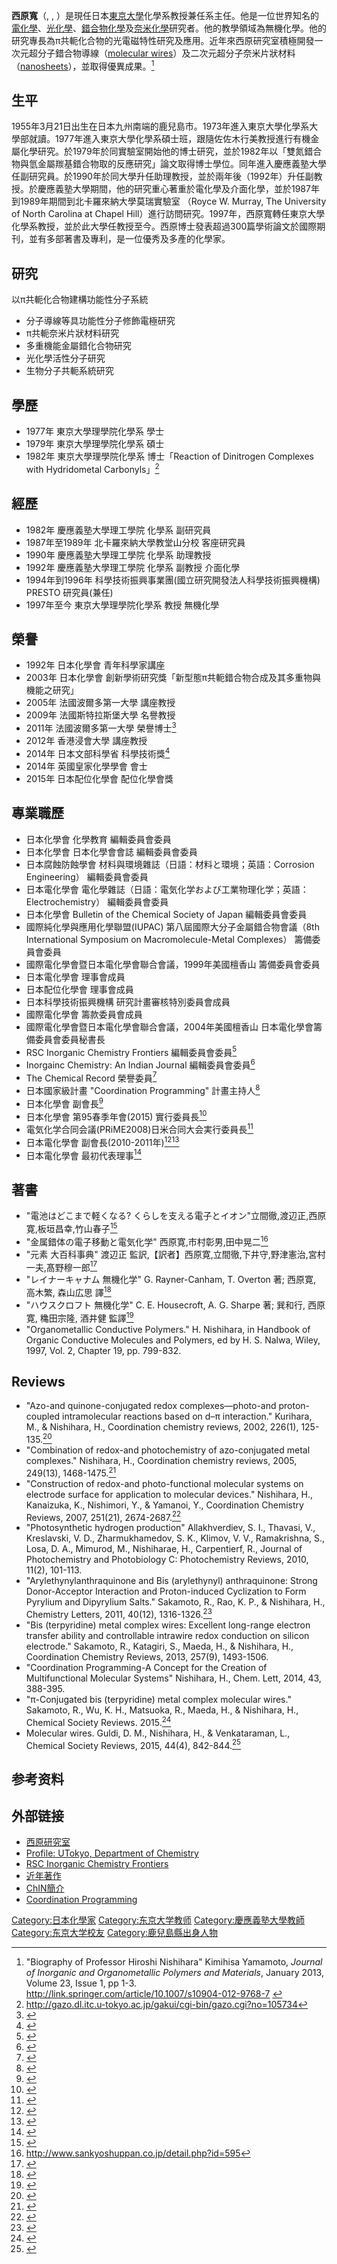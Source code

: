 {{Infobox scientist
|name                    = 西原 寬<br />
|image             = Hiroshi Nishihara 60th birthday.jpg
|image_size       = 200px
|alt                     = 
|caption                 = 西原博士60歲生日
|birth_name              = 
|birth_date              = {{生年月日と年齢|1955|3|21}}
|birth_place             = {{JPN}}・[[鹿兒島市|鹿兒島市]]
|death_date              = 
|death_place             = 
|death_cause             = 
|residence               = {{JPN}}
|citizenship             = 
|nationality             = {{JPN}}
|field                   = 
|workplaces              = [[日本|日本]][[東京大學|東京大學]]理學院 化學系
|alma_mater              = [[東京大學|東京大學]]
|doctoral_advisor        = [[佐佐木行美|佐佐木行美]]
|academic_advisors       = 
|doctoral_students       = 
|notable_students        =
|known_for               = 
|influences              = 
|influenced              = 
|awards                  = 
|author_abbreviation_bot = 
|author_abbreviation_zoo = 
|signature               = 
|signature_alt           = 
|footnotes               = 
}}

'''西原寬'''（{{lang-ja|西原寛}}, {{lang-en|Hiroshi Nishihara}}, {{bd|1955年|3月21日||}}）是現任日本[[東京大學|東京大學]]化學系教授兼任系主任。他是一位世界知名的[[電化學|電化學]]、[[光化學|光化學]]、[[錯合物化學|錯合物化學]]及[[奈米化學|奈米化學]]研究者。他的教學領域為無機化學。他的研究專長為π共軛化合物的光電磁特性研究及應用。近年來西原研究室積極開發一次元超分子錯合物導線（[[molecular_wires|molecular wires]]）及二次元超分子奈米片狀材料（[[nanosheets|nanosheets]]），並取得優異成果。<ref>"Biography of Professor Hiroshi Nishihara" Kimihisa Yamamoto, ''Journal of Inorganic and Organometallic Polymers and Materials'', January 2013, Volume 23, Issue 1, pp 1-3. http://link.springer.com/article/10.1007/s10904-012-9768-7 {{Wayback|url=http://link.springer.com/article/10.1007/s10904-012-9768-7 |date=20180608142609 }}</ref>

==生平==
1955年3月21日出生在日本九州南端的鹿兒島市。1973年進入東京大學化學系大學部就讀。1977年進入東京大學化學系碩士班，跟隨佐佐木行美教授進行有機金屬化學研究。於1979年於同實驗室開始他的博士研究，並於1982年以「雙氮錯合物與氫金屬羰基錯合物取的反應研究」論文取得博士學位。同年進入慶應義塾大學任副研究員。於1990年於同大學升任助理教授，並於兩年後（1992年）升任副教授。於慶應義塾大學期間，他的研究重心著重於電化學及介面化學，並於1987年到1989年期間到北卡羅來納大學莫瑞實驗室 （Royce W. Murray, The University of North Carolina at Chapel Hill）進行訪問研究。1997年，西原寬轉任東京大學化學系教授，並於此大學任教授至今。西原博士發表超過300篇學術論文於國際期刊，並有多部著書及專利，是一位優秀及多產的化學家。

==研究==
以π共軛化合物建構功能性分子系統
*分子導線等具功能性分子修飾電極研究
*π共軛奈米片狀材料研究
*多重機能金屬錯化合物研究
*光化學活性分子研究
*生物分子共軛系統研究

==學歷==
*1977年 東京大學理學院化學系 學士
*1979年 東京大學理學院化學系 碩士
*1982年 東京大學理學院化學系 博士「Reaction of Dinitrogen Complexes with Hydridometal Carbonyls」<ref>http://gazo.dl.itc.u-tokyo.ac.jp/gakui/cgi-bin/gazo.cgi?no=105734</ref>

==經歷==
*1982年 慶應義塾大學理工學院 化學系 副研究員
*1987年至1989年 北卡羅來納大學教堂山分校 客座研究員
*1990年 慶應義塾大學理工學院 化學系 助理教授
*1992年 慶應義塾大學理工學院 化學系 副教授 介面化學
*1994年到1996年 科學技術振興事業團(國立研究開發法人科學技術振興機構) PRESTO 研究員(兼任)
*1997年至今 東京大學理學院化學系 教授 無機化學

==榮譽==
*1992年 日本化學會 青年科學家講座
*2003年 日本化學會 創新學術研究獎「新型態π共軛錯合物合成及其多重物與機能之研究」
*2005年 法國波爾多第一大學 講座教授
*2009年 法國斯特拉斯堡大學 名譽教授
*2011年 法國波爾多第一大學 榮譽博士<ref>{{Cite web |url=http://d.hatena.ne.jp/TodaiGCOE/20111207 |title=存档副本 |access-date=2015-05-15 |archive-date=2016-12-30 |archive-url=https://web.archive.org/web/20161230084710/http://d.hatena.ne.jp/TodaiGCOE/20111207 |dead-url=no }}</ref>
*2012年 香港浸會大學 講座教授
*2014年 日本文部科學省 科學技術獎<ref>{{Cite web |url=http://www.mext.go.jp/b_menu/houdou/26/04/__icsFiles/afieldfile/2014/04/07/1346090_01.pdf |title=存档副本 |access-date=2015-05-18 |archive-date=2018-11-25 |archive-url=https://web.archive.org/web/20181125185323/http://www.mext.go.jp/b_menu/houdou/26/04/__icsFiles/afieldfile/2014/04/07/1346090_01.pdf |dead-url=no }}</ref>
*2014年 英國皇家化學學會 會士
*2015年 日本配位化學會 配位化學會獎

==專業職歷==
*日本化學會 化學教育 編輯委員會委員
*日本化學會 日本化學會會誌 編輯委員會委員
*日本腐蝕防蝕學會 材料與環境雜誌（日語：材料と環境；英語：Corrosion Engineering） 編輯委員會委員
*日本電化學會 電化學雜誌（日語：電気化学および工業物理化学；英語：Electrochemistry） 編輯委員會委員
*日本化學會 Bulletin of the Chemical Society of Japan 編輯委員會委員
*國際純化學與應用化學聯盟(IUPAC) 第八屆國際大分子金屬錯合物會議（8th International Symposium on Macromolecule-Metal Complexes） 籌備委員會委員
*國際電化學會暨日本電化學會聯合會議，1999年美國檀香山 籌備委員會委員
*日本電化學會 理事會成員
*日本配位化學會 理事會成員
*日本科學技術振興機構 研究計畫審核特別委員會成員
*國際電化學會 籌款委員會成員
*國際電化學會暨日本電化學會聯合會議，2004年美國檀香山 日本電化學會籌備委員會委員秘書長
*RSC Inorganic Chemistry Frontiers 編輯委員會委員<ref>{{Cite web |url=http://www.rsc.org/Publishing/Journals/QI/People/Hiroshi_Nishihara.asp |title=存档副本 |access-date=2015-05-13 |archive-date=2015-05-18 |archive-url=https://web.archive.org/web/20150518083808/http://www.rsc.org/Publishing/Journals/QI/People/Hiroshi_Nishihara.asp |dead-url=no }}</ref>
*Inorgainc Chemistry: An Indian Journal 編輯委員會委員<ref>{{Cite web |url=http://www.publicationhosting.org/tsijournals/Journals/Editorial_board.php?jnm=Inorganic+Chemistry+%3A+An+Indian+Journal |title=存档副本 |access-date=2015-05-14 |archive-url=https://web.archive.org/web/20150518073826/http://www.publicationhosting.org/tsijournals/Journals/Editorial_board.php?jnm=Inorganic+Chemistry+%3A+An+Indian+Journal |archive-date=2015-05-18 |dead-url=yes }}</ref>
*The Chemical Record 榮譽委員<ref>{{Cite web |url=http://www.wiley-vch.de/publish/en/journals/bySubjectCH00/2920/?jURL=http%3A%2F%2Fwww.wiley-vch.de%3A80%2Fvch%2Fjournals%2F2920%2F2920_edbd.html |title=存档副本 |access-date=2021-05-16 |archive-date=2015-05-18 |archive-url=https://web.archive.org/web/20150518082917/http://www.wiley-vch.de/publish/en/journals/bySubjectCH00/2920/?jURL=http%3A%2F%2Fwww.wiley-vch.de%3A80%2Fvch%2Fjournals%2F2920%2F2920_edbd.html |dead-url=no }}</ref>
*日本國家級計畫 "Coordination Programming" 計畫主持人<ref>{{Cite web |url=http://coord-prog.chem.nagoya-u.ac.jp/index.html |title=存档副本 |access-date=2015-05-13 |archive-date=2015-05-18 |archive-url=https://web.archive.org/web/20150518102049/http://coord-prog.chem.nagoya-u.ac.jp/index.html |dead-url=yes }}</ref>
*日本化學會 副會長<ref>{{Cite web |url=http://www.chemistry.or.jp/en/aboutus/ |title=存档副本 |access-date=2015-05-14 |archive-date=2020-06-15 |archive-url=https://web.archive.org/web/20200615090308/http://www.chemistry.or.jp/en/aboutus/ |dead-url=no }}</ref>
*日本化學會 第95春季年會(2015) 實行委員長<ref>{{Cite web |url=http://www.csj.jp/nenkai/95haru/1-1.html |title=存档副本 |access-date=2015-05-14 |archive-date=2016-03-04 |archive-url=https://web.archive.org/web/20160304062654/http://www.csj.jp/nenkai/95haru/1-1.html |dead-url=no }}</ref>
*電気化学合同会議(PRiME2008)日米合同大会実行委員長<ref>{{Cite web |url=http://www.electrochem.jp/program/2008fall/sponsorship.html |title=存档副本 |access-date=2015-05-15 |archive-url=https://web.archive.org/web/20160305165953/http://www.electrochem.jp/program/2008fall/sponsorship.html |archive-date=2016-03-05 |dead-url=yes }}</ref>
*日本電化學會 副會長(2010-2011年)<ref>{{Cite web |url=http://www.electrochem.jp/corporation/data_h21/officers_22.html |title=存档副本 |access-date=2015-05-15 |archive-url=https://web.archive.org/web/20160305171845/http://www.electrochem.jp/corporation/data_h21/officers_22.html |archive-date=2016-03-05 |dead-url=yes }}</ref><ref>{{Cite web |url=http://www.electrochem.jp/corporation/data_h22/officers_23.html |title=存档副本 |access-date=2015-05-15 |archive-url=https://web.archive.org/web/20160306041625/http://www.electrochem.jp/corporation/data_h22/officers_23.html |archive-date=2016-03-06 |dead-url=yes }}</ref>
*日本電化學會 最初代表理事<ref>{{Cite web |url=http://www.electrochem.jp/about_ecsj/articles.html |title=存档副本 |access-date=2015-05-15 |archive-url=https://web.archive.org/web/20160305232516/http://www.electrochem.jp/about_ecsj/articles.html |archive-date=2016-03-05 |dead-url=yes }}</ref>
==著書==
*"電池はどこまで軽くなる? くらしを支える電子とイオン"立間徹,渡辺正,西原寛,板垣昌幸,竹山春子<ref>{{Cite web |url=http://www.electrochem.jp/books/denchi/denchibook.html |title=存档副本 |access-date=2015-05-14 |archive-url=https://web.archive.org/web/20150427140435/http://www.electrochem.jp/books/denchi/denchibook.html |archive-date=2015-04-27 |dead-url=yes }}</ref>
*"金属錯体の電子移動と電気化学" 西原寛,市村彰男,田中晃二<ref>http://www.sankyoshuppan.co.jp/detail.php?id=595</ref>
*"元素 大百科事典" 渡辺正 監訳,【訳者】西原寛,立間徹,下井守,野津憲治,宮村一夫,髙野穆一郎<ref>{{Cite web |url=http://www.asakura.co.jp/books/isbn/978-4-254-14078-1/ |title=存档副本 |access-date=2015-05-14 |archive-date=2015-09-23 |archive-url=https://web.archive.org/web/20150923174355/http://www.asakura.co.jp/books/isbn/978-4-254-14078-1/ |dead-url=no }}</ref>
*"レイナーキャナム 無機化学" G. Rayner-Canham, T. Overton 著; 西原寛, 高木繁, 森山広思 譯<ref>{{Cite web |url=http://www.tkd-pbl.com/book/b16723.html |title=存档副本 |access-date=2015-05-15 |archive-date=2016-04-26 |archive-url=https://web.archive.org/web/20160426112530/http://www.tkd-pbl.com/book/b16723.html |dead-url=no }}</ref>
*"ハウスクロフト 無機化学" C. E. Housecroft, A. G. Sharpe 著; 巽和行, 西原寛, 穐田宗隆, 酒井健 監譯<ref>{{Cite web |url=http://www.tkd-pbl.com/book/b100410.html |title=存档副本 |access-date=2015-05-15 |archive-date=2016-08-13 |archive-url=https://web.archive.org/web/20160813152513/http://www.tkd-pbl.com/book/b100410.html |dead-url=no }}</ref>
*"Organometallic Conductive Polymers." H. Nishihara, in Handbook of Organic Conductive Molecules and Polymers, ed by H. S. Nalwa, Wiley, 1997, Vol. 2, Chapter 19, pp. 799-832.

==Reviews==
*"Azo-and quinone-conjugated redox complexes—photo-and proton-coupled intramolecular reactions based on d–π interaction." Kurihara, M., & Nishihara, H., Coordination chemistry reviews, 2002, 226(1), 125-135.<ref>{{Cite web |url=http://www.sciencedirect.com/science/article/pii/S0010854501004210 |title=存档副本 |access-date=2015-05-16 |archive-date=2015-09-24 |archive-url=https://web.archive.org/web/20150924151942/http://www.sciencedirect.com/science/article/pii/S0010854501004210 |dead-url=no }}</ref>
*"Combination of redox-and photochemistry of azo-conjugated metal complexes." Nishihara, H., Coordination chemistry reviews, 2005, 249(13), 1468-1475.<ref>{{Cite web |url=http://www.sciencedirect.com/science/article/pii/S0010854504002838 |title=存档副本 |access-date=2015-05-16 |archive-date=2015-09-24 |archive-url=https://web.archive.org/web/20150924151946/http://www.sciencedirect.com/science/article/pii/S0010854504002838 |dead-url=no }}</ref>
*"Construction of redox-and photo-functional molecular systems on electrode surface for application to molecular devices." Nishihara, H., Kanaizuka, K., Nishimori, Y., & Yamanoi, Y., Coordination Chemistry Reviews, 2007, 251(21), 2674-2687.<ref>{{Cite web |url=http://www.sciencedirect.com/science/article/pii/S0010854507001075 |title=存档副本 |access-date=2015-05-16 |archive-date=2015-09-24 |archive-url=https://web.archive.org/web/20150924151949/http://www.sciencedirect.com/science/article/pii/S0010854507001075 |dead-url=no }}</ref>
*"Photosynthetic hydrogen production" Allakhverdiev, S. I., Thavasi, V., Kreslavski, V. D., Zharmukhamedov, S. K., Klimov, V. V., Ramakrishna, S., Losa, D. A., Mimurod, M., Nishiharae, H., Carpentierf, R., Journal of Photochemistry and Photobiology C: Photochemistry Reviews, 2010, 11(2), 101-113.
*"Arylethynylanthraquinone and Bis (arylethynyl) anthraquinone: Strong Donor-Acceptor Interaction and Proton-induced Cyclization to Form Pyrylium and Dipyrylium Salts." Sakamoto, R., Rao, K. P., & Nishihara, H., Chemistry Letters, 2011, 40(12), 1316-1326.<ref>{{Cite web |url=https://www.jstage.jst.go.jp/article/cl/40/12/40_12_1316/_article |title=存档副本 |access-date=2015-05-16 |archive-date=2016-03-03 |archive-url=https://web.archive.org/web/20160303184831/https://www.jstage.jst.go.jp/article/cl/40/12/40_12_1316/_article |dead-url=no }}</ref>
*"Bis (terpyridine) metal complex wires: Excellent long-range electron transfer ability and controllable intrawire redox conduction on silicon electrode." Sakamoto, R., Katagiri, S., Maeda, H., & Nishihara, H., Coordination Chemistry Reviews, 2013, 257(9), 1493-1506.
*"Coordination Programming-A Concept for the Creation of Multifunctional Molecular Systems" Nishihara, H., Chem. Lett, 2014, 43, 388-395.
*"π-Conjugated bis (terpyridine) metal complex molecular wires." Sakamoto, R., Wu, K. H., Matsuoka, R., Maeda, H., & Nishihara, H., Chemical Society Reviews. 2015.<ref>{{Cite web |url=http://pubs.rsc.org/en/Content/ArticleLanding/2015/CS/C5CS00081E#!divAbstract |title=存档副本 |access-date=2015-05-16 |archive-date=2021-05-07 |archive-url=https://web.archive.org/web/20210507220459/https://pubs.rsc.org/en/content/articlelanding/2015/CS/C5CS00081E#!divAbstract |dead-url=no }}</ref>
*Molecular wires. Guldi, D. M., Nishihara, H., & Venkataraman, L., Chemical Society Reviews, 2015, 44(4), 842-844.<ref>{{Cite web |url=http://pubs.rsc.org/en/Content/ArticleLanding/2015/CS/C5CS90010G#!divAbstract |title=存档副本 |access-date=2015-05-16 |archive-date=2020-10-30 |archive-url=https://web.archive.org/web/20201030131940/https://pubs.rsc.org/en/content/articlelanding/2015/cs/c5cs90010g#!divAbstract |dead-url=no }}</ref>
== 参考资料 ==
<!--- 参见https://zh.wikipedia.org/wiki/Wikipedia:%E8%84%9A%E6%B3%A8以获知如何使用<ref></ref>标签来插入参考资料，它们会自动显示在下方。 -->
{{Reflist}}

== 外部链接 ==
*[http://www.chem.s.u-tokyo.ac.jp/users/inorg/index.html 西原研究室] {{Wayback|url=http://www.chem.s.u-tokyo.ac.jp/users/inorg/index.html |date=20210117094023 }} 
*[https://web.archive.org/web/20150518074015/http://www.chem.s.u-tokyo.ac.jp/en/department/profile.html?au_id=68 Profile: UTokyo, Department of Chemistry]
*[http://www.rsc.org/Publishing/Journals/QI/People/Hiroshi_Nishihara.asp RSC Inorganic Chemistry Frontiers] {{Wayback|url=http://www.rsc.org/Publishing/Journals/QI/People/Hiroshi_Nishihara.asp |date=20150518083808 }}
*[http://www.pubfacts.com/author/Hiroshi+Nishihara 近年著作] {{Wayback|url=http://www.pubfacts.com/author/Hiroshi+Nishihara |date=20150924083100 }}
*[https://web.archive.org/web/20150518100455/http://chemport.ipe.ac.cn/cgi-bin/chemport/getfiler.cgi?ID=0xrtxXJgWjVilMKHth22iQDOqfuhIaQTAjYdG3D8jTzdRnvkKhS15Abh5pVzKP4E&VER=C ChIN簡介]
*[http://coord-prog.chem.nagoya-u.ac.jp/index.html Coordination Programming] {{Wayback|url=http://coord-prog.chem.nagoya-u.ac.jp/index.html |date=20150518102049 }}

{{Authority control}}
{{DEFAULTSORT:Nishihara, Hiroshi}}
[[Category:日本化學家|Category:日本化學家]]
[[Category:东京大学教师|Category:东京大学教师]]
[[Category:慶應義塾大學教師|Category:慶應義塾大學教師]]
[[Category:东京大学校友|Category:东京大学校友]]
[[Category:鹿兒島縣出身人物|Category:鹿兒島縣出身人物]]